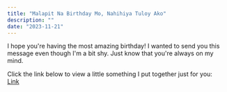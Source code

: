```yaml
---
title: "Malapit Na Birthday Mo, Nahihiya Tuloy Ako"
description: ""
date: "2023-11-21"
---
```


I hope you're having the most amazing birthday! I wanted to send you this message even though I'm a bit shy. Just know that you're always on my mind.

Click the link below to view a little something I put together just for you:<br>
[Link](https://rjeth.github.io/happy-birthday-b/ "Happy Birthday Ms. Vitug")
